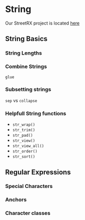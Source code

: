 # String

Our StreetRX project is located [here](R:\RADARS\Biostatistics Resources\R Class Notes\streetrx)

## String Basics


### String Lengths


### Combine Strings



```block2
glue
```

### Subsetting strings



`sep` vs `collapse`

### Helpfull String functions

-    `str_wrap()`
-    `str_trim()`
-    `str_pad()`
-    `str_view()`
-    `str_view_all()`
-    `str_order()`
-    `str_sort()`


## Regular Expressions


### Special Characters


### Anchors


### Character classes 
